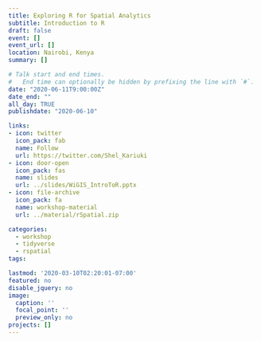 ```yaml
---
title: Exploring R for Spatial Analytics
subtitle: Introduction to R
draft: false
event: []
event_url: []
location: Nairobi, Kenya
summary: []

# Talk start and end times.
#   End time can optionally be hidden by prefixing the line with `#`.
date: "2020-06-11T9:00:00Z"
date_end: ""
all_day: TRUE
publishdate: "2020-06-10"

links:
- icon: twitter
  icon_pack: fab
  name: Follow
  url: https://twitter.com/Shel_Kariuki
- icon: door-open
  icon_pack: fas
  name: slides
  url: ../slides/WiGIS_IntroToR.pptx
- icon: file-archive
  icon_pack: fa
  name: workshop-material
  url: ../material/rSpatial.zip 

categories:
  - workshop
  - tidyverse
  - rspatial
tags:

lastmod: '2020-03-10T02:20:01-07:00'
featured: no
disable_jquery: no
image: 
  caption: ''
  focal_point: ''
  preview_only: no
projects: []
---
```







